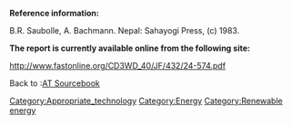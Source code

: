 '''Reference information:'''

B.R. Saubolle, A. Bachmann. Nepal: Sahayogi Press, (c) 1983.



'''The report is currently available online from the following site:'''

http://www.fastonline.org/CD3WD_40/JF/432/24-574.pdf



Back to :[[AT Sourcebook]]
[[Category:Appropriate_technology]]
[[Category:Energy]]
[[Category:Renewable energy]]